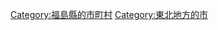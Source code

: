 {{DEFAULTSORT:Shirakawa-shi}}
[[Category:福島縣的市町村|Category:福島縣的市町村]]
[[Category:東北地方的市|Category:東北地方的市]]
